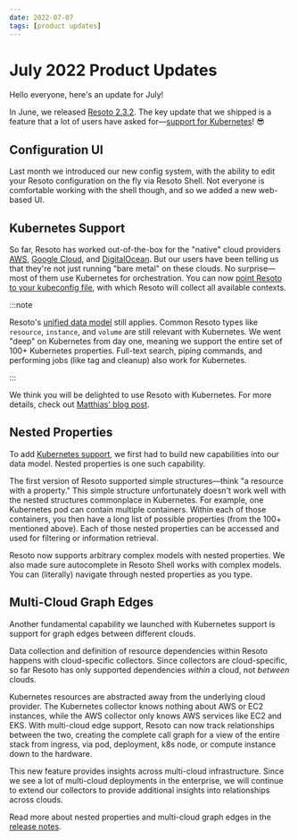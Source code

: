 ```yaml
---
date: 2022-07-07
tags: [product updates]
---
```


# July 2022 Product Updates

Hello everyone, here's an update for July!

In June, we released [Resoto 2.3.2](/releases/2.3.2). The key update that we shipped is a feature that a lot of users have asked for—[support for Kubernetes](#kubernetes-support)! 😎

## Configuration UI

Last month we introduced our new config system, with the ability to edit your Resoto configuration on the fly via Resoto Shell. Not everyone is comfortable working with the shell though, and so we added a new web-based UI.

## Kubernetes Support

So far, Resoto has worked out-of-the-box for the "native" cloud providers [<abbr title="Amazon Web Services">AWS</abbr>](/docs/how-to-guides/data-sources/collect-aws-resource-data), [Google Cloud](/docs/how-to-guides/data-sources/collect-google-cloud-resource-data), and [DigitalOcean](/docs/how-to-guides/data-sources/collect-digitalocean-resource-data). But our users have been telling us that they're not just running "bare metal" on these clouds. No surprise—most of them use Kubernetes for orchestration. You can now [point Resoto to your kubeconfig file](/docs/how-to-guides/data-sources/collect-kubernetes-resource-data), with which Resoto will collect all available contexts.

:::note

Resoto's [unified data model](/docs/reference/unified-data-model) still applies. Common Resoto types like `resource`, `instance`, and `volume` are still relevant with Kubernetes. We went "deep" on Kubernetes from day one, meaning we support the entire set of 100+ Kubernetes properties. Full-text search, piping commands, and performing jobs (like tag and cleanup) also work for Kubernetes.

:::

We think you will be delighted to use Resoto with Kubernetes. For more details, check out [Matthias' blog post](../../../kubernetes-support/index.mdx).

## Nested Properties

To add [Kubernetes support](#kubernetes-support), we first had to build new capabilities into our data model. Nested properties is one such capability.

The first version of Resoto supported simple structures—think "a resource with a property." This simple structure unfortunately doesn't work well with the nested structures commonplace in Kubernetes. For example, one Kubernetes pod can contain multiple containers. Within each of those containers, you then have a long list of possible properties (from the 100+ mentioned above). Each of those nested properties can be accessed and used for filtering or information retrieval.

Resoto now supports arbitrary complex models with nested properties. We also made sure autocomplete in Resoto Shell works with complex models. You can (literally) navigate through nested properties as you type.

## Multi-Cloud Graph Edges

Another fundamental capability we launched with Kubernetes support is support for graph edges between different clouds.

Data collection and definition of resource dependencies within Resoto happens with cloud-specific collectors. Since collectors are cloud-specific, so far Resoto has only supported dependencies _within_ a cloud, not _between_ clouds.

Kubernetes resources are abstracted away from the underlying cloud provider. The Kubernetes collector knows nothing about AWS or EC2 instances, while the AWS collector only knows AWS services like EC2 and EKS. With multi-cloud edge support, Resoto can now track relationships between the two, creating the complete call graph for a view of the entire stack from ingress, via pod, deployment, k8s node, or compute instance down to the hardware.

This new feature provides insights across multi-cloud infrastructure. Since we see a lot of multi-cloud deployments in the enterprise, we will continue to extend our collectors to provide additional insights into relationships across clouds.

Read more about nested properties and multi-cloud graph edges in the [release notes](/releases/2.3.1).
